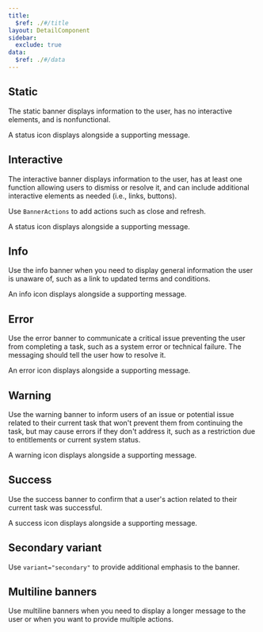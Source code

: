 ```yaml
---
title:
  $ref: ./#/title
layout: DetailComponent
sidebar:
  exclude: true
data:
  $ref: ./#/data
---
```


<LivePreviewControls>
  <LivePreview componentName="banner" exampleName="Static" >

## Static

The static banner displays information to the user, has no interactive elements, and is nonfunctional.

A status icon displays alongside a supporting message.

  </LivePreview>

  <LivePreview componentName="banner" exampleName="Interactive" >

## Interactive

The interactive banner displays information to the user, has at least one function allowing users to dismiss or resolve it, and can include additional interactive elements as needed (i.e., links, buttons).

Use `BannerActions` to add actions such as close and refresh.

A status icon displays alongside a supporting message.

  </LivePreview>

  <LivePreview componentName="banner" exampleName="Info" >

## Info

Use the info banner when you need to display general information the user is unaware of, such as a link to updated terms and conditions.

An info icon displays alongside a supporting message.

  </LivePreview>

  <LivePreview componentName="banner" exampleName="Error" >

## Error

Use the error banner to communicate a critical issue preventing the user from completing a task, such as a system error or technical failure. The messaging should tell the user how to resolve it.

An error icon displays alongside a supporting message.

  </LivePreview>

  <LivePreview componentName="banner" exampleName="Warning" >

## Warning

Use the warning banner to inform users of an issue or potential issue related to their current task that won't prevent them from continuing the task, but may cause errors if they don't address it, such as a restriction due to entitlements or current system status.

A warning icon displays alongside a supporting message.

  </LivePreview>

  <LivePreview componentName="banner" exampleName="Success" >

## Success

Use the success banner to confirm that a user's action related to their current task was successful.

A success icon displays alongside a supporting message.

  </LivePreview>

  <LivePreview componentName="banner" exampleName="SecondaryVariant" >

## Secondary variant

Use `variant="secondary"` to provide additional emphasis to the banner.

  </LivePreview>

  <LivePreview componentName="banner" exampleName="MultilineBanners" >

## Multiline banners

Use multiline banners when you need to display a longer message to the user or when you want to provide multiple actions.

  </LivePreview>

</LivePreviewControls>
